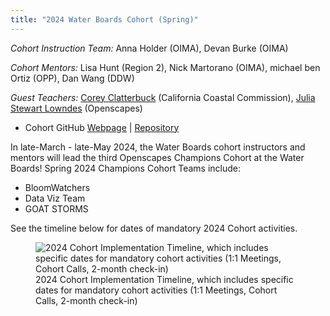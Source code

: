 ```yaml
---
title: "2024 Water Boards Cohort (Spring)"
---
```


*Cohort Instruction Team:* Anna Holder (OIMA), Devan Burke (OIMA)

*Cohort Mentors:* Lisa Hunt (Region 2), Nick Martorano (OIMA), michael ben Ortiz (OPP), Dan Wang (DDW)

*Guest Teachers:* [Corey Clatterbuck](https://www.coreyclatterbuck.com/) (California Coastal Commission), [Julia Stewart Lowndes](https://openscapes.org/team.html) (Openscapes)

-   Cohort GitHub [Webpage](https://openscapes.github.io/2024-swrcb-spring/) \| [Repository](https://github.com/Openscapes/2024-swrcb-spring)

In late-March - late-May 2024, the Water Boards cohort instructors and mentors will lead the third Openscapes Champions Cohort at the Water Boards! Spring 2024 Champions Cohort Teams include:

-   BloomWatchers
-   Data Viz Team
-   GOAT STORMS

See the timeline below for dates of mandatory 2024 Cohort activities.

![2024 Cohort Implementation Timeline, which includes specific dates for mandatory cohort activities (1:1 Meetings, Cohort Calls, 2-month check-in)](images/swrcb2024s-cohort-timeline.png){fig-alt="Timeline displaying milestones for the implementation of the Spring 2024 Water Boards Cohort: Nov DMC Presentation, Dec through Feb pre-cohort engagement, Mar 1 Application Deadline, Mar 12-19 1:1 meetings, Cohort calls on Mar 28, Apr 11, Apr 25, May 9, May 23, with seaside chats and co-working sessions scheduled on weeks alternate to Cohort calls, and the 2-month check-in scheduled for Jul 18"}
